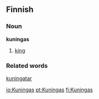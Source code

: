 ==Finnish==
===Noun===
'''kuningas'''
#[[king]]
===Related words===
[[kuningatar]]

[[io:Kuningas]]
[[pt:Kuningas]]
[[fi:Kuningas]]